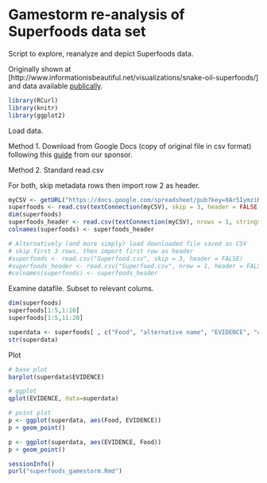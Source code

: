 Gamestorm re-analysis of Superfoods data set
================================================

Script to explore, reanalyze and depict Superfoods data.

Originally shown at [http://www.informationisbeautiful.net/visualizations/snake-oil-superfoods/]
and data available [publically](https://docs.google.com/spreadsheet/ccc?key=0Aqe2P9sYhZ2ndHdORGgxdl9xbzJ1enJJNVc5cDFJWXc#gid=2).

```r
library(RCurl)
library(knitr)
library(ggplot2)
```

Load data.

Method 1. Download from Google Docs (copy of original file in csv format) following this [guide](http://blog.revolutionanalytics.com/2009/09/how-to-use-a-google-spreadsheet-as-data-in-r.html) from our sponsor.

Method 2. Standard read.csv

For both, skip metadata rows then import row 2 as header.                                
                                
```r
myCSV <- getURL("https://docs.google.com/spreadsheet/pub?key=0Ar5IymziRJ_9dDl1aTdSRlZKakpnNXVjT2ZmVzdaQ1E&single=true&gid=2&output=csv")
superfoods <- read.csv(textConnection(myCSV), skip = 3, header = FALSE, stringsAsFactors = FALSE)
dim(superfoods)
superfoods_header <- read.csv(textConnection(myCSV), nrows = 1, stringsAsFactors = FALSE)
colnames(superfoods) <- superfoods_header

# Alternatively (and more simply) load downloaded file saved as CSV
# skip first 3 rows, then import first row as header
#superfoods <- read.csv("Superfood.csv", skip = 3, header = FALSE)
#superfoods_header <- read.csv("Superfood.csv", nrow = 1, header = FALSE, stringsAsFactors = FALSE)
#colnames(superfoods) <- superfoods_header
```

Examine datafile. Subset to relevant colums.

```r
dim(superfoods)
superfoods[1:5,1:10]
superfoods[1:5,11:20]

superdata <- superfoods[ , c("Food", "alternative name", "EVIDENCE", "condition", "HEALTH CONDITION", "TYPE", "One to watch", "POPULARITY", "NO OF STUDIES WE EXAMINED", "SCIENTIFIC INTEREST")]
str(superdata)
```

Plot

```r
# base plot
barplot(superdata$EVIDENCE)

# ggplot
qplot(EVIDENCE, data=superdata)

# point plot
p <- ggplot(superdata, aes(Food, EVIDENCE))
p + geom_point()

p <- ggplot(superdata, aes(EVIDENCE, Food))
p + geom_point()
```

```r
sessionInfo()
purl("superfoods_gamestorm.Rmd")
```


